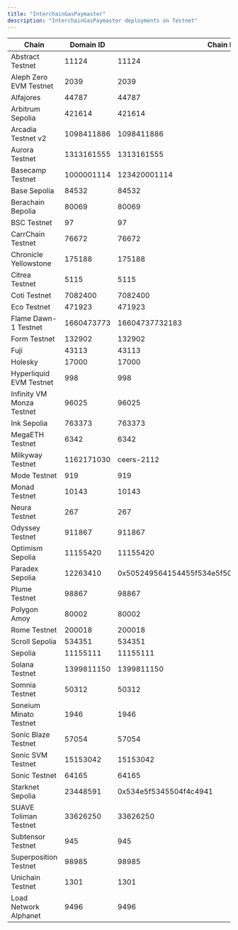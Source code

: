```yaml
---
title: "InterchainGasPaymaster"
description: "InterchainGasPaymaster deployments on Testnet"
---
```


| Chain | Domain ID | Chain ID | Address | Explorer |
|-------|-----------|----------|---------|----------|
| Abstract Testnet | 11124 | 11124 | `0xbAaE1B4e953190b05C757F69B2F6C46b9548fa4f` | [explorer.testnet.abs.xyz](https://explorer.testnet.abs.xyz) |
| Aleph Zero EVM Testnet | 2039 | 2039 | `0x867f2089D09903f208AeCac84E599B90E5a4A821` | [evm-explorer-testnet.alephzero.org](https://evm-explorer-testnet.alephzero.org) |
| Alfajores | 44787 | 44787 | `0x44769b0f4a6f01339e131a691cc2eebbb519d297` | [explorer.celo.org](https://explorer.celo.org/alfajores) |
| Arbitrum Sepolia | 421614 | 421614 | `0xc756cFc1b7d0d4646589EDf10eD54b201237F5e8` | [sepolia.arbiscan.io](https://sepolia.arbiscan.io) |
| Arcadia Testnet v2 | 1098411886 | 1098411886 | `0xfBeaF07855181f8476B235Cf746A7DF3F9e386Fb` | [explorer.khalani.network](https://explorer.khalani.network) |
| Aurora Testnet | 1313161555 | 1313161555 | `0xF61322936D80cd87B49df48F3DE24fD5c02dE9D1` | [explorer.testnet.aurora.dev](https://explorer.testnet.aurora.dev) |
| Basecamp Testnet | 1000001114 | 123420001114 | `0xF78deCe5Cf97e1bd61C202A5ba1af33b87454878` | [basecamp.cloud.blockscout.com](https://basecamp.cloud.blockscout.com) |
| Base Sepolia | 84532 | 84532 | `0x28B02B97a850872C4D33C3E024fab6499ad96564` | [sepolia.basescan.org](https://sepolia.basescan.org) |
| Berachain Bepolia | 80069 | 80069 | `0xF78deCe5Cf97e1bd61C202A5ba1af33b87454878` | [bepolia.beratrail.io](https://bepolia.beratrail.io) |
| BSC Testnet | 97 | 97 | `0x0dD20e410bdB95404f71c5a4e7Fa67B892A5f949` | [testnet.bscscan.com](https://testnet.bscscan.com) |
| CarrChain Testnet | 76672 | 76672 | `0xce0e13f67399375eF0a7acb741E815145A6AAf67` | [testnet.carrscan.io](https://testnet.carrscan.io) |
| Chronicle Yellowstone | 175188 | 175188 | `0xB589407cf6bEA5CD81AD0946b9F1467933ede74c` | [yellowstone-explorer.litprotocol.com](https://yellowstone-explorer.litprotocol.com) |
| Citrea Testnet | 5115 | 5115 | `0xD5eB5fa3f470eBBB93a4A58C644c87031268a04A` | [explorer.testnet.citrea.xyz](https://explorer.testnet.citrea.xyz) |
| Coti Testnet | 7082400 | 7082400 | `0xA9425D5cBcD2c83EB2a5BF453EAA18968db3ef77` | [testnet.cotiscan.io](https://testnet.cotiscan.io) |
| Eco Testnet | 471923 | 471923 | `0x28B02B97a850872C4D33C3E024fab6499ad96564` | [eco-testnet.explorer.caldera.xyz](https://eco-testnet.explorer.caldera.xyz/) |
| Flame Dawn-1 Testnet | 1660473773 | 16604737732183 | `0x39c85C84876479694A2470c0E8075e9d68049aFc` | [explorer.flame.dawn-1.astria.org](https://explorer.flame.dawn-1.astria.org) |
| Form Testnet | 132902 | 132902 | `0xA2cf52064c921C11adCd83588CbEa08cc3bfF5d8` | [sepolia-explorer.form.network](https://sepolia-explorer.form.network) |
| Fuji | 43113 | 43113 | `0x6895d3916B94b386fAA6ec9276756e16dAe7480E` | [testnet.snowtrace.io](https://testnet.snowtrace.io) |
| Holesky | 17000 | 17000 | `0x5CBf4e70448Ed46c2616b04e9ebc72D29FF0cfA9` | [holesky.etherscan.io](https://holesky.etherscan.io) |
| Hyperliquid EVM Testnet | 998 | 998 | `0x11918DC33E067C5DA83EEF58E50F856398b8Df4C` | [explorer.hyperlend.finance](https://explorer.hyperlend.finance) |
| Infinity VM Monza Testnet | 96025 | 96025 | `0x48a53E3B176383BC98fcF4a24c9D470c19475164` | N/A |
| Ink Sepolia | 763373 | 763373 | `0x54Bd02f0f20677e9846F8E9FdB1Abc7315C49C38` | [explorer-sepolia.inkonchain.com](https://explorer-sepolia.inkonchain.com) |
| MegaETH Testnet | 6342 | 6342 | `0x638A831b4d11Be6a72AcB97d1aE79DA05Ae9B1D3` | [www.megaexplorer.xyz](https://www.megaexplorer.xyz) |
| Milkyway Testnet | 1162171030 | ceers-2112 | `0x726f757465725f706f73745f6469737061746368000000040000000000000000` | N/A |
| Mode Testnet | 919 | 919 | `0xB261C52241E133f957630AeeFEd48a82963AC33e` | [testnet.modescan.io](https://testnet.modescan.io) |
| Monad Testnet | 10143 | 10143 | `0x8584590ad637C61C7cDF72eFF3381Ee1c3D1bC8E` | [explorer.monad-testnet.category.xyz](https://explorer.monad-testnet.category.xyz) |
| Neura Testnet | 267 | 267 | `0xFb55597F07417b08195Ba674f4dd58aeC9B89FBB` | [testnet-blockscout.infra.neuraprotocol.io](https://testnet-blockscout.infra.neuraprotocol.io) |
| Odyssey Testnet | 911867 | 911867 | `0xD356C996277eFb7f75Ee8bd61b31cC781A12F54f` | [odyssey-explorer.ithaca.xyz](https://odyssey-explorer.ithaca.xyz) |
| Optimism Sepolia | 11155420 | 11155420 | `0x28B02B97a850872C4D33C3E024fab6499ad96564` | [sepolia-optimistic.etherscan.io](https://sepolia-optimistic.etherscan.io) |
| Paradex Sepolia | 12263410 | 0x505249564154455f534e5f504f54435f5345504f4c4941 | `0x0000000000000000000000000000000000000000000000000000000000000000` | [voyager.testnet.paradex.trade](https://voyager.testnet.paradex.trade) |
| Plume Testnet | 98867 | 98867 | `0xD5B70f7Da85F98A5197E55114A38f3eDcDCf020e` | [testnet-explorer.plume.org](https://testnet-explorer.plume.org) |
| Polygon Amoy | 80002 | 80002 | `0x6c13643B3927C57DB92c790E4E3E7Ee81e13f78C` | [amoy.polygonscan.com](https://amoy.polygonscan.com) |
| Rome Testnet | 200018 | 200018 | `0xe65785c058559bA6D133d1ba1Becac0CBc8aE248` | [node1.testnet.romeprotocol.xyz](https://node1.testnet.romeprotocol.xyz:1000) |
| Scroll Sepolia | 534351 | 534351 | `0x86fb9F1c124fB20ff130C41a79a432F770f67AFD` | [sepolia.scrollscan.dev](https://sepolia.scrollscan.dev/) |
| Sepolia | 11155111 | 11155111 | `0x6f2756380FD49228ae25Aa7F2817993cB74Ecc56` | [sepolia.etherscan.io](https://sepolia.etherscan.io) |
| Solana Testnet | 1399811150 | 1399811150 | `9SQVtTNsbipdMzumhzi6X8GwojiSMwBfqAhS7FgyTcqy` | [explorer.solana.com](https://explorer.solana.com?cluster=testnet) |
| Somnia Testnet | 50312 | 50312 | `0x919Af376D02751bFCaD9CBAD6bad0c3089dAE33f` | [shannon-explorer.somnia.network](https://shannon-explorer.somnia.network) |
| Soneium Minato Testnet | 1946 | 1946 | `0xA2cf52064c921C11adCd83588CbEa08cc3bfF5d8` | [explorer-testnet.soneium.org](https://explorer-testnet.soneium.org) |
| Sonic Blaze Testnet | 57054 | 57054 | `0x39c85C84876479694A2470c0E8075e9d68049aFc` | [testnet.sonicscan.org](https://testnet.sonicscan.org) |
| Sonic SVM Testnet | 15153042 | 15153042 | `FSy4hQ92ZTPJVG2UmiWiymoogpwEDBcucKnLzLnbrBDt` | [explorer.sonic.game](https://explorer.sonic.game/?cluster=testnet.v1) |
| Sonic Testnet | 64165 | 64165 | `0xa3AB7E6cE24E6293bD5320A53329Ef2f4DE73fCA` | [testnet.soniclabs.com](https://testnet.soniclabs.com) |
| Starknet Sepolia | 23448591 | 0x534e5f5345504f4c4941 | `0x0000000000000000000000000000000000000000000000000000000000000000` | [sepolia.voyager.online](https://sepolia.voyager.online) |
| SUAVE Toliman Testnet | 33626250 | 33626250 | `0xA2cf52064c921C11adCd83588CbEa08cc3bfF5d8` | [explorer.toliman.suave.flashbots.net](https://explorer.toliman.suave.flashbots.net) |
| Subtensor Testnet | 945 | 945 | `0xB589407cf6bEA5CD81AD0946b9F1467933ede74c` | N/A |
| Superposition Testnet | 98985 | 98985 | `0xeC7eb4196Bd601DEa7585A744FbFB4CF11278450` | [testnet-explorer.superposition.so](https://testnet-explorer.superposition.so) |
| Unichain Testnet | 1301 | 1301 | `0xa3AB7E6cE24E6293bD5320A53329Ef2f4DE73fCA` | [unichain-sepolia.blockscout.com](https://unichain-sepolia.blockscout.com) |
| Load Network Alphanet | 9496 | 9496 | `0x8584590ad637C61C7cDF72eFF3381Ee1c3D1bC8E` | [explorer.load.network](https://explorer.load.network) |
